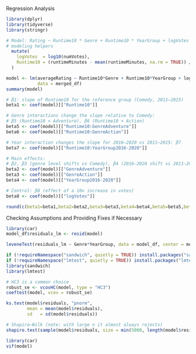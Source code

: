 Regression Analysis
```r
library(dplyr)
library(tidyverse)
library(stringr)

```
```r
# Model: Rating ~ Runtime10 * Genre + Runtime10 * YearGroup + logVotes
# modeling helpers
  mutate(
    logVotes  = log10(numVotes),
    Runtime10 = (runtimeMinutes - mean(runtimeMinutes, na.rm = TRUE)) / 10
  )

model <- lm(averageRating ~ Runtime10*Genre + Runtime10*YearGroup + logVotes,
            data = merged_df)
summary(model)

```
```r
# β1: slope of Runtime10 for the reference group (Comedy, 2011–2015)
beta1 <- coef(model)[["Runtime10"]]

# Genre interactions change the slope relative to Comedy:
# β5 (Runtime10 × Adventure), β6 (Runtime10 × Action)
beta5 <- coef(model)[["Runtime10:GenreAdventure"]]
beta6 <- coef(model)[["Runtime10:GenreAction"]]

# Year interaction changes the slope for 2016–2020 vs 2011–2015: β7
beta7 <- coef(model)[["Runtime10:YearGroup2016-2020"]]

# Main effects:
# β2, β3 (genre level shifts vs Comedy), β4 (2016–2020 shift vs 2011–2015)
beta2 <- coef(model)[["GenreAdventure"]]
beta3 <- coef(model)[["GenreAction"]]
beta4 <- coef(model)[["YearGroup2016-2020"]]

# Control: β8 (effect of a 10x increase in votes)
beta8 <- coef(model)[["logVotes"]]

round(c(beta1=beta1,beta2=beta2,beta3=beta3,beta4=beta4,beta5=beta5,beta6=beta6,beta7=beta7,beta8=beta8), 3)

```
Checking Assumptions and Providing Fixes if Necessary
```r
library(car)
model_df$residuals_lm <- resid(model)

leveneTest(residuals_lm ~ Genre*YearGroup, data = model_df, center = mean)

if (!requireNamespace("sandwich", quietly = TRUE)) install.packages("sandwich")
if (!requireNamespace("lmtest", quietly = TRUE)) install.packages("lmtest")
library(sandwich)
library(lmtest)

# HC3 is a common choice
robust_se <- vcovHC(model, type = "HC3")
coeftest(model, vcov = robust_se)

ks.test(model$residuals, "pnorm",
        mean = mean(model$residuals),
        sd   = sd(model$residuals))

# Shapiro–Wilk (note: with large n it almost always rejects)
shapiro.test(sample(model$residuals, size = min(5000, length(model$residuals))))

library(car)
vif(model)

```








